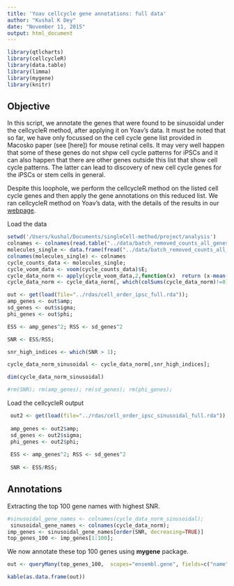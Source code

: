 ```yaml
---
title: 'Yoav cellcycle gene annotations: full data'
author: "Kushal K Dey"
date: "November 11, 2015"
output: html_document
---
```



```r
library(qtlcharts)
library(cellcycleR)
library(data.table)
library(limma)
library(mygene)
library(knitr)
```

## Objective 

In this script, we annotate the genes that were found to be sinusoidal under the cellcycleR method, after applying it on Yoav's data. It must be noted that so far, we have only focussed on the cell cycle gene list provided in Macosko paper (see [here]) for mouse retinal cells. It may very well happen that some of these genes do not shpw cell cycle patterns for iPSCs and it can also happen that there are other genes outside this list that show cell cycle patterns. The latter can lead to discovery of new cell cycle genes for the iPSCs or stem cells in general.

Despite this loophole, we perform the cellcycleR method on the listed cell cycle genes and then apply the gene annotations on this reduced list. We ran cellcycleR method on Yoav's data, with the details of the results in our [webpage](http://jhsiao999.github.io/singleCell-method/project/analysis/yoav_cellcycleR.html).

Load the data

```r
setwd('/Users/kushal/Documents/singleCell-method/project/analysis')
colnames <- colnames(read.table("../data/batch_removed_counts_all_genes.txt"));
molecules_single <- data.frame(fread("../data/batch_removed_counts_all_genes.txt"), row.names =1);
colnames(molecules_single) <- colnames
cycle_counts_data <- molecules_single;
cycle_voom_data <- voom(cycle_counts_data)$E;
cycle_data_norm <- apply(cycle_voom_data,2,function(x)  return (x-mean(x))/sd(x))
cycle_data_norm <- cycle_data_norm[, which(colSums(cycle_data_norm)!=0)]

out <- get(load(file="../rdas/cell_order_ipsc_full.rda"));
amp_genes <- out$amp;
sd_genes <- out$sigma;
phi_genes <- out$phi;

ESS <- amp_genes^2; RSS <- sd_genes^2

SNR <- ESS/RSS;

snr_high_indices <- which(SNR > 1);

cycle_data_norm_sinusoidal <- cycle_data_norm[,snr_high_indices];

dim(cycle_data_norm_sinusoidal)

#rm(SNR); rm(amp_genes); rm(sd_genes); rm(phi_genes);

```

Load the cellcycleR output

```r
 out2 <- get(load(file="../rdas/cell_order_ipsc_sinusoidal_full.rda"));
 
 amp_genes <- out2$amp;
 sd_genes <- out2$sigma;
 phi_genes <- out2$phi;
 
 ESS <- amp_genes^2; RSS <- sd_genes^2
 
 SNR <- ESS/RSS;

```

## Annotations

Extracting the top 100 gene names with highest SNR.

```r
#sinusoidal_gene_names <- colnames(cycle_data_norm_sinusoidal);
 sinusoidal_gene_names <- colnames(cycle_data_norm);
imp_genes <- sinusoidal_gene_names[order(SNR, decreasing=TRUE)]
top_genes_100 <- imp_genes[1:100];
```

We now annotate these top $100$ genes using **mygene** package.

```r
out <- queryMany(top_genes_100,  scopes="ensembl.gene", fields=c("name","summary"), species="human");

kable(as.data.frame(out))

```
